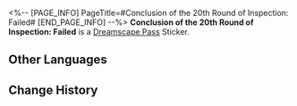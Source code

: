<%-- [PAGE_INFO]
PageTitle=#Conclusion of the 20th Round of Inspection: Failed#
[END_PAGE_INFO] --%>
{{Stub|Location information}}
{{Item Infobox
|id          = 223634
|image       = Dreamscape Pass Sticker Text.png{{subst:void|<!--$UPLOAD:<<SpriteOutput/TravelBrochure/StickFigures/TBComStickIcon.png>-<Dreamscape Pass Sticker Text.png>-<Item Icons>>-->}}
|type        = Dreamscape Pass Sticker
|type2       = Nobodys In the Big Dream Stickers
|invCategory = 
|rarity      = 4
|effect      = 
|description = Digital stickers that can be used to decorate the pages of the Dreamtour Handbook. They come in many different styles.
|source1     = [[Provoke the Family guard inside Dewlight Pavilion who claimed to be wearing a "cool mech"]]
}}
{{Description|"The plan is a bust. Disband the team. That is all."}}
'''Conclusion of the 20th Round of Inspection: Failed''' is a [[Dreamscape Pass]] Sticker.

==Other Languages==
{{Other Languages
|en   = Conclusion of the 20th Round of Inspection: Failed
|zhs  = 第20轮验收会议结论：不通过
|zht  = 第二十輪驗收會議結論：不通過
|ja   = 第20回検証会議の結論：不合格
|ko   = 제20차 검수 회의 결과: 불합격
|es   = Conclusión de la ronda 20 de inspección: Suspendido
|fr   = Conclusion de la 20ᵉ réunion&nbsp;: Non validé
|ru   = Заключение двадцатого тура проверки: не пройдена
|th   = ผลสรุปการประชุมเพื่อตรวจรับรอบที่ 20: ไม่ผ่าน
|vi   = Kết luận họp nghiệm thu lần 20: không đạt
|de   = Fazit der 20. Inspektionskonferenz: Abgelehnt
|id   = Kesimpulan Inspeksi Ronde 20: Tidak Lulus
|pt   = Conclusão da 20ª Rodada de Inspeções: Reprovado
}}

==Change History==
{{Change History|2.1}}